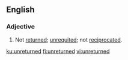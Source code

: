 ==English==

===Adjective===
{{en-adj}}
# Not [[returned]]; [[unrequited]]; not [[reciprocated]].

[[ku:unreturned]]
[[fi:unreturned]]
[[vi:unreturned]]